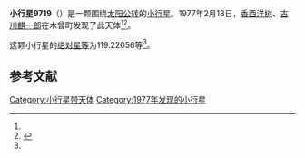 {{Infobox planet
| bgcolour = #FFFFC0
| name = 9719 Yakage
| symbol = 
| image = 
| caption = 
| discovery = yes
| discovery_ref = 
| discoverer = [[香西洋树|香西洋树]]、[[古川麒一郎|古川麒一郎]]
| discovery_site = [[木曾町|木曾町]] 
| discovered = 1977年2月18日
| designations = yes
| mp_name = 
| named_after = 
| alt_names = 1977 DF2/ 1991 EQ1
| mp_category = [[主带小行星|主带小行星]]
| orbit_ref = <ref name="a">[http://ssd.jpl.nasa.gov/sbdb.cgi?sstr=9719 9719 Yakage] {{Wayback|url=http://ssd.jpl.nasa.gov/sbdb.cgi?sstr=9719 |date=20210717065835 }}，小行星數據庫瀏覽器（JPL Small-Body Database Browser）－[[美国国家航空航天局|美国国家航空航天局]]喷气推进实验室</ref>
| epoch = 2456400.5 (2013年4月18日更新)
| aphelion = {{convert|2.8862272|AU|km|3|abbr=on|lk=out}}
| perihelion = {{convert|2.6493998|AU|km|3|abbr=on}}
| semimajor = {{convert|2.7678135|AU|km|3|abbr=on}}
| eccentricity = 0.0427824
| period = 1681.913524 [[日|日]]<br />4.6[[儒略年|儒略年]]
| avg_speed = 
| inclination = 5.07633
| asc_node = 4.77045
| mean_anomaly = 
| arg_peri = 119.22056
| satellites = 
| physical_characteristics = yes
| dimensions = 
| mass = 
| density = 
| surface_grav = 
| escape_velocity = 
| sidereal_day = 
| axial_tilt = 
| pole_ecliptic_lat = 
| pole_ecliptic_lon = 
| albedo = 
| temperatures= 
| temp_name1 = 
| mean_temp_1 = 
| max_temp_1 = 
| temp_name2 = 
| max_temp_2 = 
| spectral_type = 
| abs_magnitude = 119.22056
}}

'''小行星9719'''（{{lang-en|9719 Yakage}}）是一颗围绕[[太阳|太阳]][[公转|公转]]的[[小行星|小行星]]。1977年2月18日，[[香西洋树|香西洋树]]、[[古川麒一郎|古川麒一郎]]在木曾町发现了此天体<ref name="a" /><ref>{{cite news|title=小行星列表|url=http://cfa-www.harvard.edu/iau/lists/NumberedMPs.txt|accessdate=2013-07-08|newspaper=哈佛大学|archive-date=2008-05-17|archive-url=https://web.archive.org/web/20080517010638/http://cfa-www.harvard.edu/iau/lists/NumberedMPs.txt|dead-url=no}}</ref>。

这颗小行星的[[绝对星等|绝对星等]]为119.22056等<ref name="a" />。

==参考文献==
{{reflist}}
{{Minor Planet Number|[[小行星9718|小行星9718]]|[[小行星9720|小行星9720]]}}

{{小天体}}

[[Category:小行星带天体|Category:小行星带天体]]
[[Category:1977年发现的小行星|Category:1977年发现的小行星]]

{{asteroid-stub}}